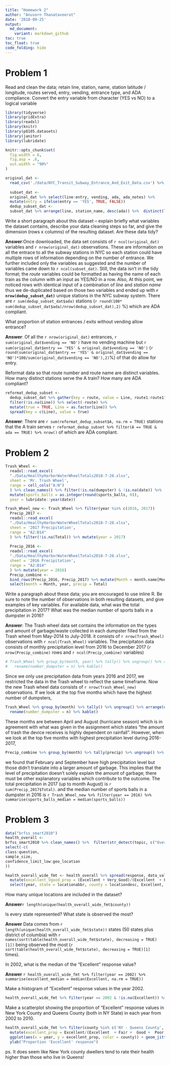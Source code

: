 ```yaml
---
title: "Homework 2"
author: "Anusorn Thanataveerat"
date: '2018-09-25'
output:
  md_document:
    variant: markdown_github
toc: true
toc_float: true
code_folding: hide
---
```


# Problem 1

Read and clean the data; retain line, station, name, station latitude / longitude, routes served, entry, vending, entrance type, and ADA compliance. Convert the entry variable from character (YES vs NO) to a logical variable

```r
library(tidyverse)
library(gridExtra)
library(readxl)
library(knitr)
library(p8105.datasets)
library(janitor)
library(lubridate)

knitr::opts_chunk$set(
  fig.width = 6,
  fig.asp = .6,
  out.width = "90%"
)
```
```r
original_dat <-
  read_csv('./data/NYC_Transit_Subway_Entrance_And_Exit_Data.csv') %>% clean_names()
  
  subset_dat <-
  original_dat %>% select(line:entry, vending, ada, ada_notes) %>%
  mutate(entry = ifelse(entry == 'YES', TRUE, FALSE))
  dedup_subset_dat <-
  subset_dat %>% arrange(line, station_name, desc(ada)) %>%  distinct(line, station_name, .keep_all = TRUE) 
```

Write a short paragraph about this dataset – explain briefly what variables the dataset contains, describe your data cleaning steps so far, and give the dimension (rows x columns) of the resulting dataset. Are these data tidy?

**Answer**:Once downloaded, the data set consists of `r ncol(original_dat)` variables and `r nrow(original_dat)` observations. These are information on all the entrace to all the subway stations in NYC so each station could have multiple rows of information depending on the number of entrance. We further included only the variables as suggested and the number of variables came down to `r ncol(subset_dat)`. Still, the data isn't in the tidy format; the *route* variables could be formatted as having the name of each train as the column with an input as YES/NO in a row. Also, At this point, we noticed rows with identical input of a combination of *line* and *station name* thus we de-duplicated based on those two variables and ended up with **`r nrow(dedup_subset_dat)`** unique stations in the NYC subway system. There are `r sum(dedup_subset_dat$ada)` stations (`r round(100* sum(dedup_subset_dat$ada)/nrow(dedup_subset_dat),2)` %) which are ADA compliant.

What proportion of station entrances / exits without vending allow entrance?

**Answer**: Of all the `r nrow(original_dat)` entrances, `r sum(original_dat$vending == 'NO')` have no vending machine but `r sum(original_dat$entry == 'YES' & original_dat$vending == 'NO')` (`r round(sum(original_dat$entry == 'YES' & original_dat$vending == 'NO')*100/sum(original_dat$vending == 'NO'),2)`%) of that do allow for entry.  

Reformat data so that route number and route name are distinct variables. How many distinct stations serve the A train? How many are ADA compliant?

```r
reformat_dedup_subset <-
  dedup_subset_dat %>% gather(key = route, value = Line, route1:route11) %>%
  filter(!is.na(Line)) %>% select(-route) %>%
  mutate(true = TRUE, Line = as.factor(Line)) %>%
  spread(key = c(Line), value = true) 
```

**Answer**: There are `r sum(reformat_dedup_subset$A, na.rm = TRUE)` stations that the A train serves `r reformat_dedup_subset %>% filter(A == TRUE & ada == TRUE) %>% nrow()` of which are ADA compliant.

# Problem 2
```r
Trash_Wheel <-
  readxl::read_excel(
  "./Data/HealthyHarborWaterWheelTotals2018-7-28.xlsx",
  sheet = 'Mr. Trash Wheel',
  range = cell_cols("A:N")
  ) %>% clean_names() %>% filter(!is.na(dumpster) & !is.na(date)) %>%
  mutate(sports_balls = as.integer(round(sports_balls, 0)),
  year = lubridate::year(date))

Trash_Wheel_new <- Trash_Wheel %>% filter(year %in% c(2016, 2017))
  Precip_2017 <-
  readxl::read_excel(
  "./Data/HealthyHarborWaterWheelTotals2018-7-28.xlsx",
  sheet = '2017 Precipitation',
  range = "A2:B14"
  ) %>% filter(!is.na(Total)) %>% mutate(year = 2017)
  
  Precip_2016 <-
  readxl::read_excel(
  "./Data/HealthyHarborWaterWheelTotals2018-7-28.xlsx",
  sheet = '2016 Precipitation',
  range = "A2:B14"
  ) %>% mutate(year = 2016)
  Precip_combine <-
  bind_rows(Precip_2016, Precip_2017) %>% mutate(Month = month.name[Month]) %>%
  select(month = Month, year, precip = Total)

```

Write a paragraph about these data; you are encouraged to use inline R. Be sure to note the number of observations in both resulting datasets, and give examples of key variables. For available data, what was the total precipitation in 2017? What was the median number of sports balls in a dumpster in 2016?

**Answer**: The Trash wheel data set contains the information on the types and amount of garbage/waste collected in each dumpster filled from the Trash wheel from May-2014 to July-2018. it consists of `r nrow(Trash_Wheel)` observations with `r ncol(Trash_Wheel)` variables. The precipitaton data consists of monthly precipitation level from 2016 to December 2017 (`r nrow(Precip_combine)` rows and `r ncol(Precip_combine)` variables) 
```r
# Trash_Wheel %>% group_by(month, year) %>% tally() %>% ungroup() %>% arrange(desc(n)) %>% top_n(10) %>% 
#   rename(number_dumpster = n) %>% kable()
```

Since we only use precipitation data from years 2016 and 2017, we restricted the data in the Trash wheel to reflect the same timeframe. Now the new Trash wheel data consists of `r nrow(Trash_Wheel_new)` observations. If we look at the top five months which have the highest number of dumpsters,  
```r
Trash_Wheel %>% group_by(month) %>% tally() %>% ungroup() %>% arrange(desc(n)) %>% top_n(5) %>% 
  rename(number_dumpster = n) %>% kable()
```

These months are between April and August (hurricane season) which is in agreement with what was given in the assignment which states "the amount of trash the device receives is highly dependent on rainfall". However, when we look at the top five months with highest precipitation level during 2016-2017, 
```r
Precip_combine %>% group_by(month) %>% tally(precip) %>% ungroup() %>%  arrange(desc(n)) %>% top_n(5) %>%   rename(precip_level = n) %>% kable()
```

we found that February and September have high precipitation level but those didn't translate into a larger amount of garbage. This implies that the level of precipitation doesn't solely explain the amount of garbage; there must be other explanatory variables which contribute to the outcome.
The total precipitation in 2017 (up to month August) is `r sum(Precip_2017$Total)`. and the median number of sports balls in a dumpster in 2016 is `r Trash_Wheel_new %>% filter(year == 2016) %>% summarise(sports_balls_median = median(sports_balls))`

# Problem 3
```r
data("brfss_smart2010")
health_overall <-
brfss_smart2010 %>% clean_names() %>%  filter(str_detect(topic, c("Overall Health"))) %>%
select(-c(
class:question,
sample_size,
confidence_limit_low:geo_location
))

health_overall_wide_fmt <- health_overall %>% spread(response, data_value) %>% rename(Very_Good = `Very good`) %>% 
  mutate(excellent_Vgood_prop = (Excellent + Very_Good)/(Excellent  + Fair +  Good +  Poor + Very_Good)) %>% 
  select(year, state = locationabbr, county = locationdesc, Excellent, Very_Good, Good, Fair, Poor, excellent_Vgood_prop)
```

How many unique locations are included in the dataset? 

**Answer**`r length(unique(health_overall_wide_fmt$county))`

Is every state represented? What state is observed the most?

**Answer** Data comes from `r length(unique(health_overall_wide_fmt$state))` states (50 states plus district of columbia) with `r names(sort(table(health_overall_wide_fmt$state), decreasing = TRUE)[1])` being observed the most (`r sort(table(health_overall_wide_fmt$state), decreasing = TRUE)[1]` times).

In 2002, what is the median of the “Excellent” response value?

**Answer** `r health_overall_wide_fmt %>% filter(year == 2002) %>% summarise(excellent_median = median(Excellent, na.rm = TRUE))`

Make a histogram of “Excellent” response values in the year 2002.

```r
health_overall_wide_fmt %>% filter(year == 2002 & !is.na(Excellent)) %>% ggplot(aes(x = Excellent)) + geom_histogram()
```

Make a scatterplot showing the proportion of “Excellent” response values in New York County and Queens County (both in NY State) in each year from 2002 to 2010.
```r
health_overall_wide_fmt %>% filter(county %in% c('NY - Queens County', 'NY - New York County')) %>% 
  mutate(excellent_prop = Excellent/(Excellent  + Fair +  Good +  Poor + Very_Good)) %>% 
  ggplot(aes(x = year, y = excellent_prop, color = county)) + geom_jitter() + 
  ylab("Proportion 'Excellent' response")
```

ps. It does seem like New York county dwellers tend to rate their health higher than those who live in Queens!
